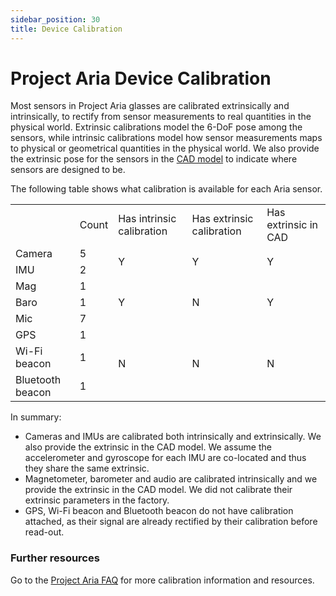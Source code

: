 ```yaml
---
sidebar_position: 30
title: Device Calibration
---
```


# Project Aria Device Calibration

Most sensors in Project Aria glasses are calibrated extrinsically and intrinsically, to rectify from sensor measurements to real quantities in the physical world. Extrinsic calibrations model the 6-DoF pose among the sensors, while intrinsic calibrations model how sensor measurements maps to physical or geometrical quantities in the physical world. We also provide the extrinsic pose for the sensors in the [CAD model](/docs/data_utilities/core_code_snippets/calibration) to indicate where sensors are designed to be.

The following table shows what calibration is available for each Aria sensor.

<table>
<tr><td></td><td>Count</td><td>Has intrinsic calibration</td><td>Has extrinsic calibration</td><td>Has extrinsic in CAD</td></tr>
<tr><td>Camera</td><td>5</td><td rowspan="2">Y</td><td rowspan="2">Y</td><td rowspan="2">Y</td></tr>
<tr><td>IMU</td><td>2</td></tr>
<tr><td>Mag</td><td>1</td><td rowspan="3">Y</td><td rowspan="3">N</td><td rowspan="3">Y</td></tr>
<tr><td>Baro</td><td>1</td></tr>
<tr><td>Mic</td><td>7</td></tr>
<tr><td>GPS</td><td>1</td><td rowspan="3">N</td><td rowspan="3">N</td><td rowspan="3">N</td></tr>
<tr><td>Wi-Fi beacon</td><td>1</td></tr>
<tr><td>Bluetooth beacon</td><td>1</td></tr>
</table>


In summary:
* Cameras and IMUs are calibrated both intrinsically and extrinsically. We also provide the extrinsic in the CAD model. We assume the accelerometer and gyroscope for each IMU are co-located and thus they share the same extrinsic.
* Magnetometer, barometer and audio are calibrated intrinsically and we provide the extrinsic in the CAD model. We did not calibrate their extrinsic parameters in the factory.
* GPS, Wi-Fi beacon and Bluetooth beacon do not have calibration attached, as their signal are already rectified by their calibration before read-out.

### Further resources
Go to the [Project Aria FAQ](/faq.mdx#calibration) for more calibration information and resources.
